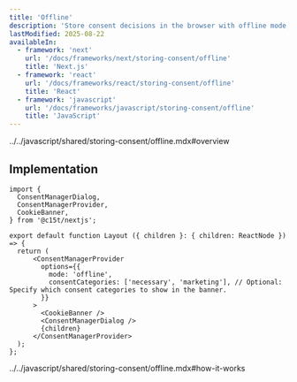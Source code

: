 ```yaml
---
title: 'Offline'
description: 'Store consent decisions in the browser with offline mode, perfect for sites without backend requirements'
lastModified: 2025-08-22
availableIn:
  - framework: 'next'
    url: '/docs/frameworks/next/storing-consent/offline'
    title: 'Next.js'
  - framework: 'react'
    url: '/docs/frameworks/react/storing-consent/offline'
    title: 'React'
  - framework: 'javascript'
    url: '/docs/frameworks/javascript/storing-consent/offline'
    title: 'JavaScript'
---
```


<include>../../javascript/shared/storing-consent/offline.mdx#overview</include>

## Implementation

```tsx title="app/layout.tsx"
import { 
  ConsentManagerDialog,
  ConsentManagerProvider,
  CookieBanner,
} from '@c15t/nextjs';

export default function Layout ({ children }: { children: ReactNode }) => {
  return (
      <ConsentManagerProvider
        options={{
          mode: 'offline',
          consentCategories: ['necessary', 'marketing'], // Optional: Specify which consent categories to show in the banner.
        }}
      >
        <CookieBanner />
        <ConsentManagerDialog />   
        {children}
      </ConsentManagerProvider>
  );
};
```

<include>../../javascript/shared/storing-consent/offline.mdx#how-it-works</include>
